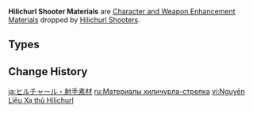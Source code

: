 {{Terminology Infobox
|image        = <gallery>
Item Firm Arrowhead.png|Firm
Item Sharp Arrowhead.png|Sharp
Item Weathered Arrowhead.png|Weathered
</gallery>
|type         = Item Groups
|type2        = Character and Weapon Enhancement Materials
|type3        = Character and Weapon Enhancement Material Groups
|source1      = [[Hilichurl Shooters]]
}}
'''Hilichurl Shooter Materials''' are [[Character and Weapon Enhancement Material]]s dropped by [[Hilichurl Shooters]].

==Types==
{{Material Quality
|1=Firm Arrowhead
|2=Sharp Arrowhead
|3=Weathered Arrowhead
}}

==Change History==
{{Change History|1.0}}
[[Category:Hilichurl Shooter Materials| ]]

[[ja:ヒルチャール・射手素材]]
[[ru:Материалы хиличурла-стрелка]]
[[vi:Nguyên Liệu Xạ thủ Hilichurl]]